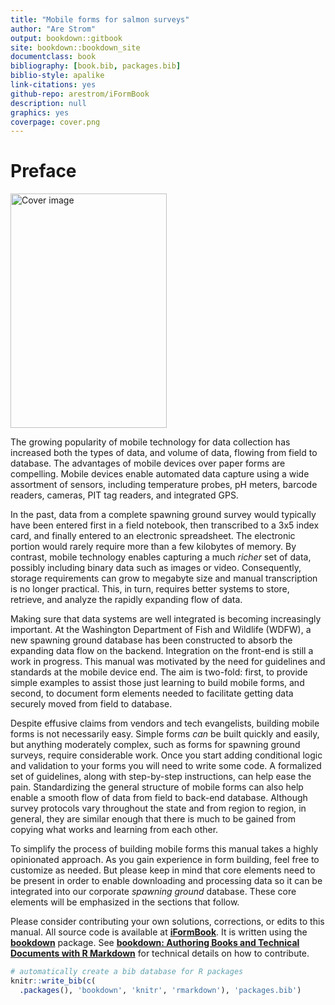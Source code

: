 ```yaml
--- 
title: "Mobile forms for salmon surveys"
author: "Are Strom"
output: bookdown::gitbook
site: bookdown::bookdown_site
documentclass: book
bibliography: [book.bib, packages.bib]
biblio-style: apalike
link-citations: yes
github-repo: arestrom/iFormBook
description: null
graphics: yes
coverpage: cover.png
---
```


# Preface {-}

<img src="cover.png" width="250" height="375" alt="Cover image" />

The growing popularity of mobile technology for data collection has increased both the types of data, and volume of data, flowing from field to database. The advantages of mobile devices over paper forms are compelling. Mobile devices enable automated data capture using a wide assortment of sensors, including temperature probes, pH meters, barcode readers, cameras, PIT tag readers, and integrated GPS. 

In the past, data from a complete spawning ground survey would typically have been entered first in a field notebook, then transcribed to a 3x5 index card, and finally entered to an electronic spreadsheet. The electronic portion would rarely require more than a few kilobytes of memory. By contrast, mobile technology enables capturing a much *richer* set of data, possibly including binary data such as images or video. Consequently, storage requirements can grow to megabyte size and manual transcription is no longer practical. This, in turn, requires better systems to store, retrieve, and analyze the rapidly expanding flow of data. 

Making sure that data systems are well integrated is becoming increasingly important. At the Washington Department of Fish and Wildlife (WDFW), a new spawning ground database has been constructed to absorb the expanding data flow on the backend. Integration on the front-end is still a work in progress. This manual was motivated by the need for guidelines and standards at the mobile device end. The aim is two-fold: first, to provide simple examples to assist those just learning to build mobile forms, and second, to document form elements needed to facilitate getting data securely moved from field to database.  

Despite effusive claims from vendors and tech evangelists, building mobile forms is not necessarily easy. Simple forms *can* be built quickly and easily, but anything moderately complex, such as forms for spawning ground surveys, require considerable work. Once you start adding conditional logic and validation to your forms you will need to write some code. A formalized set of guidelines, along with step-by-step instructions, can help ease the pain. Standardizing the general structure of mobile forms can also help enable a smooth flow of data from field to back-end database. Although survey protocols vary throughout the state and from region to region, in general, they are similar enough that there is much to be gained from copying what works and learning from each other. 

To simplify the process of building mobile forms this manual takes a highly opinionated approach. As you gain experience in form building, feel free to customize as needed. But please keep in mind that core elements need to be present in order to enable downloading and processing data so it can be integrated into our corporate *spawning ground* database. These core elements will be emphasized in the sections that follow. 

Please consider contributing your own solutions, corrections, or edits to this manual. All source code is available at [**iFormBook**](https://github.com/arestrom/iFormBook). It is written using the [**bookdown**](https://github.com/rstudio/bookdown) package. See [**bookdown: Authoring Books and Technical Documents with R Markdown**](https://bookdown.org/yihui/bookdown/) for technical details on how to contribute. 

```r
# automatically create a bib database for R packages
knitr::write_bib(c(
  .packages(), 'bookdown', 'knitr', 'rmarkdown'), 'packages.bib')
```
